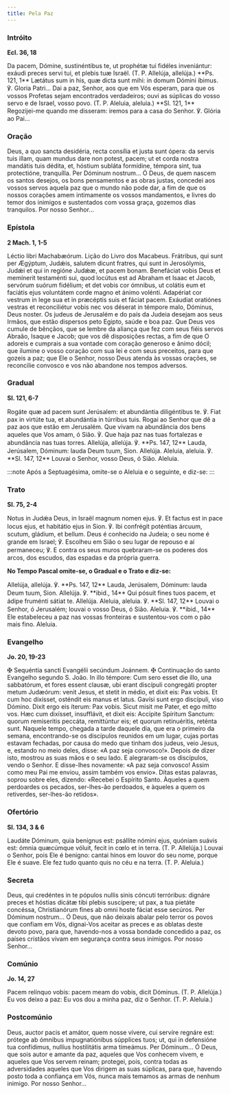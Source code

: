 ```yaml
---
title: Pela Paz
---
```


### Intróito

**Ecl. 36, 18**

<div class="side-by-side not-content">
  <span>
    Da pacem, Dómine, sustinéntibus te, ut prophétæ tui fidéles inveniántur: exáudi preces servi
    tui, et plebis tuæ Israël. (T. P. Allelúja, allelúja.) **Ps. 121, 1** Lætátus sum in his, quæ
    dicta sunt mihi: in domum Dómini íbimus. ℣. Gloria Patri...
  </span>
  <span>
    Dai a paz, Senhor, aos que em Vós esperam, para que os vossos Profetas sejam encontrados
    verdadeiros; ouvi as súplicas do vosso servo e de Israel, vosso povo. (T. P. Aleluia, aleluia.)
    **Sl. 121, 1** Regozijei-me quando me disseram: iremos para a casa do Senhor. ℣. Glória ao
    Pai...
  </span>
</div>

### Oração

<div class="side-by-side not-content">
  <span>
    Deus, a quo sancta desidéria, recta consília et justa sunt ópera: da servis tuis illam, quam
    mundus dare non potest, pacem; ut et corda nostra mandátis tuis dédita, et, hóstium subláta
    formídine, témpora sint, tua protectióne, tranquílla. Per Dóminum nostrum...
  </span>
  <span>
    Ó Deus, de quem nascem os santos desejos, os bons pensamentos e as obras justas, concedei aos
    vossos servos aquela paz que o mundo não pode dar, a fim de que os nossos corações amem
    intimamente os vossos mandamentos, e livres do temor dos inimigos e sustentados com vossa graça,
    gozemos dias tranquilos. Por nosso Senhor...
  </span>
</div>

### Epístola

**2 Mach. 1, 1-5**

<div class="side-by-side not-content">
  <span>Léctio libri Machabæórum.</span>
  <span>Lição do Livro dos Macabeus.</span>
  <span>
    Frátribus, qui sunt per Ægýptum, Judǽis, salutem dicunt fratres, qui sunt in Jerosólymis, Judǽi
    et qui in regióne Judǽæ, et pacem bonam. Benefáciat vobis Deus et memínerit testaménti sui, quod
    locútus est ad Abraham et Isaac et Jacob, servórum suórum fidélium; et det vobis cor ómnibus, ut
    colátis eum et faciátis ejus voluntátem corde magno et ánimo volénti. Adapériat cor vestrum in
    lege sua et in præcéptis suis et fáciat pacem. Exáudiat oratiónes vestras et reconciliétur vobis
    nec vos déserat in témpore malo, Dóminus, Deus noster.
  </span>
  <span>
    Os judeus de Jerusalém e do país da Judeia desejam aos seus Irmãos, que estão dispersos peto
    Egipto, saúde e boa paz. Que Deus vos cumule de bênçãos, que se lembre da aliança que fez com
    seus fiéis servos Abraão, Isaque e Jacob; que vos dê disposições rectas, a fim de que O adoreis
    e cumprais a sua vontade com coração generoso e ânimo dócil; que ilumine o vosso coração com sua
    lei e com seus preceitos, para que gozeis a paz; que Ele o Senhor, nosso Deus atenda às vossas
    orações, se reconcilie convosco e vos não abandone nos tempos adversos.
  </span>
</div>

### Gradual

**Sl. 121, 6-7**

<div class="side-by-side not-content">
  <span>
    Rogáte quæ ad pacem sunt Jerúsalem: et abundántia diligéntibus te. ℣. Fiat pax in virtúte tua,
    et abundántia in túrribus tuis.
  </span>
  <span>
    Rogai ao Senhor que dê a paz aos que estão em Jerusalém. Que vivam na abundância dos bens
    aqueles que Vos amam, ó Sião. ℣. Que haja paz nas tuas fortalezas e abundância nas tuas torres.
  </span>
  <span>
    Allelúja, allelúja. ℣. **Ps. 147, 12** Lauda, Jerúsalem, Dóminum: lauda Deum tuum, Sion.
    Allelúja.
  </span>
  <span>Aleluia, aleluia. ℣. **Sl. 147, 12** Louvai o Senhor, vosso Deus, ó Sião. Aleluia.</span>
</div>

:::note
Após a Septuagésima, omite-se o Aleluia e o seguinte, e diz-se:
:::

### Trato

**Sl. 75, 2-4**

<div class="side-by-side not-content">
  <span>
    Notus in Judǽa Deus, in Israël magnum nomen ejus. ℣. Et factus est in pace locus ejus, et
    habitátio ejus in Sion. ℣. Ibi confrégit poténtias árcuum, scutum, gládium, et bellum.
  </span>
  <span>
    Deus é conhecido na Judeia; o seu nome é grande em Israel; ℣. Escolheu em Sião o seu lugar de
    repouso e aí permaneceu; ℣. E contra os seus muros quebraram-se os poderes dos arcos, dos
    escudos, das espadas e da própria guerra.
  </span>
</div>

**No Tempo Pascal omite-se, o Gradual e o Trato e diz-se:**

<div class="side-by-side not-content">
  <span>
    Allelúja, allelúja. ℣. **Ps. 147, 12** Lauda, Jerúsalem, Dóminum: lauda Deum tuum, Sion.
    Allelúja. ℣. **ibid., 14** Qui pósuit fines tuos pacem, et ádipe fruménti sátiat te. Allelúja.
  </span>
  <span>
    Aleluia, aleluia. ℣. **Sl. 147, 12** Louvai o Senhor, ó Jerusalém; louvai o vosso Deus, ó Sião.
    Aleluia. ℣. **ibid., 14** Ele estabeleceu a paz nas vossas fronteiras e sustentou-vos com o pão
    mais fino. Aleluia.
  </span>
</div>

### Evangelho

**Jo. 20, 19-23**

<div class="side-by-side not-content">
  <span>
    <span class="text-red-500">✠</span> Sequéntia sancti Evangélii secúndum Joánnem.
  </span>
  <span>
    <span class="text-red-500">✠</span> Continuação do santo Evangelho segundo S. João.
  </span>
  <span>
    In illo témpore: Cum sero esset die illo, una sabbatórum, et fores essent clausæ, ubi erant
    discípuli congregáti propter metum Judæórum: venit Jesus, et stetit in médio, et dixit eis: Pax
    vobis. Et cum hoc dixísset, osténdit eis manus et latus. Gavísi sunt ergo discípuli, viso
    Dómino. Dixit ergo eis íterum: Pax vobis. Sicut misit me Pater, et ego mitto vos. Hæc cum
    dixísset, insufflávit, et dixit eis: Accípite Spíritum Sanctum: quorum remiseritis peccáta,
    remittúntur eis; et quorum retinuéritis, reténta sunt.
  </span>
  <span>
    Naquele tempo, chegada a tarde daquele dia, que era o primeiro da semana, encontrando-se os
    discípulos reunidos em um lugar, cujas portas estavam fechadas, por causa do medo que tinham dos
    judeus, veio Jesus, e, estando no meio deles, disse: «A paz seja convosco!». Depois de dizer
    isto, mostrou as suas mãos e o seu lado. E alegraram-se os discípulos, vendo o Senhor. E
    disse-lhes novamente: «A paz seja convosco! Assim como meu Pai me enviou, assim também vos
    envio». Ditas estas palavras, soprou sobre eles, dizendo: «Recebei o Espírito Santo. Àqueles a
    quem perdoardes os pecados, ser-lhes-ão perdoados, e àqueles a quem os retiverdes, ser-lhes-ão
    retidos».
  </span>
</div>

### Ofertório

**Sl. 134, 3 & 6**

<div class="side-by-side not-content">
  <span>
    Laudáte Dóminum, quia benígnus est: psállite nómini ejus, quóniam suávis est: ómnia quæcúmque
    vóluit, fecit in cœlo et in terra. (T. P. Allelúja.)
  </span>
  <span>
    Louvai o Senhor, pois Ele é benigno: cantai hinos em louvor do seu nome, porque Ele é suave. Ele
    fez tudo quanto quis no céu e na terra. (T. P. Aleluia.)
  </span>
</div>

### Secreta

<div class="side-by-side not-content">
  <span>
    Deus, qui credéntes in te pópulos nullis sinis cóncuti terróribus: dignáre preces et hóstias
    dicátæ tibi plebis suscípere; ut pax, a tua pietáte concéssa, Christianórum fines ab omni hoste
    fáciat esse secúros. Per Dóminum nostrum...
  </span>
  <span>
    Ó Deus, que não deixais abalar pelo terror os povos que confiam em Vós, dignai-Vos aceitar as
    preces e as oblatas deste devoto povo, para que, havendo-nos a vossa bondade concedido a paz, os
    países cristãos vivam em segurança contra seus inimigos. Por nosso Senhor...
  </span>
</div>

### Comúnio

**Jo. 14, 27**

<div class="side-by-side not-content">
  <span>Pacem relínquo vobis: pacem meam do vobis, dicit Dóminus. (T. P. Allelúja.)</span>
  <span>Eu vos deixo a paz: Eu vos dou a minha paz, diz o Senhor. (T. P. Aleluia.)</span>
</div>

### Postcomúnio

<div class="side-by-side not-content">
  <span>
    Deus, auctor pacis et amátor, quem nosse vívere, cui servíre regnáre est: prótege ab ómnibus
    impugnatiónibus súpplices tuos; ut, qui in defensióne tua confídimus, nullíus hostilitátis arma
    timeámus. Per Dóminum...
  </span>
  <span>
    Ó Deus, que sois autor e amante da paz, aqueles que Vos conhecem vivem, e aqueles que Vos servem
    reinam; protegei, pois, contra todas as adversidades aqueles que Vos dirigem as suas súplicas,
    para que, havendo posto toda a confiança em Vós, nunca mais temamos as armas de nenhum inimigo.
    Por nosso Senhor...
  </span>
</div>
